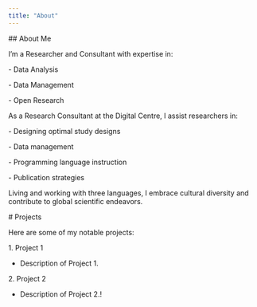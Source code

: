 ```yaml
---
title: "About"
---
```


\## About Me

I'm a Researcher and Consultant with expertise in:

\- Data Analysis

\- Data Management

\- Open Research

As a Research Consultant at the Digital Centre, I assist researchers in:

\- Designing optimal study designs

\- Data management

\- Programming language instruction

\- Publication strategies

Living and working with three languages, I embrace cultural diversity and contribute to global scientific endeavors.

<!-- You can insert an image here once you have one -->

<!-- ![Your Image Alt Text](your-image-url.jpg) -->

\# Projects

Here are some of my notable projects:

1\. Project 1

 - Description of Project 1.

2\. Project 2

 - Description of Project 2.!
